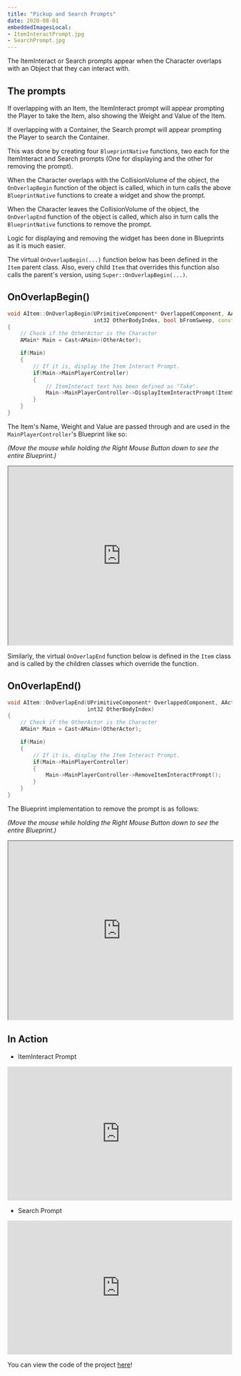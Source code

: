 ---
title: "Pickup and Search Prompts"
date: 2020-08-01
embeddedImagesLocal: 
- ItemInteractPrompt.jpg
- SearchPrompt.jpg
---


The ItemInteract or Search prompts appear when the Character overlaps with an Object that they can interact with.

## The prompts

If overlapping with an Item, the ItemInteract prompt will appear prompting the Player to take the Item, also showing the Weight and Value 
of the Item.

<GatsbyImage alt="ItemInteractPrompt.jpg" image={getImage(props.localImages[0])} />

If overlapping with a Container, the Search prompt will appear prompting the Player to search the Container.

<GatsbyImage alt="SearchPrompt.jpg" image={getImage(props.localImages[1])} />

This was done by creating four `BlueprintNative` functions, two each for the ItemInteract and Search prompts
(One for displaying and the other for removing the prompt). 

When the Character overlaps with the CollisionVolume of the object, the `OnOverlapBegin` function of the object is called, which in
turn calls the above `BlueprintNative` functions to create a widget and show the prompt. 

When the Character leaves the CollisionVolume of the object, the `OnOverlapEnd` function of the object is called, which also in
turn calls the `BlueprintNative` functions to remove the prompt.  

Logic for displaying and removing the widget has been done in Blueprints as it is much easier.

The virtual `OnOverlapBegin(...)` function below has been defined in the `Item` parent class. Also, every child `Item` that overrides this function
also calls the parent's version, using `Super::OnOverlapBegin(...)`.

## OnOverlapBegin()
```cpp
void AItem::OnOverlapBegin(UPrimitiveComponent* OverlappedComponent, AActor* OtherActor, UPrimitiveComponent* OtherComp,
                           int32 OtherBodyIndex, bool bFromSweep, const FHitResult& SweepResult)
{
	// Check if the OtherActor is the Character
	AMain* Main = Cast<AMain>(OtherActor);

	if(Main)
	{
		// If it is, display the Item Interact Prompt.
		if(Main->MainPlayerController)
		{
			// ItemInteract text has been defined as "Take". 
			Main->MainPlayerController->DisplayItemInteractPrompt(ItemStructure.ItemDisplayName.ToString(), ItemStructure.Weight, ItemStructure.Value, ItemInteractText);
		}
	}
}
```
The Item's Name, Weight and Value are passed through and are used in the `MainPlayerController`'s Blueprint like so:

*(Move the mouse while holding the Right Mouse Button down to see the entire Blueprint.)*
<iframe src="https://blueprintue.com/render/s06cjcma" width="100%" height="400px" scrolling="no" allowfullscreen></iframe>

Similarly, the virtual `OnOverlapEnd` function below is defined in the `Item` class and is called by the children classes which override the function.

## OnOverlapEnd()
```cpp
void AItem::OnOverlapEnd(UPrimitiveComponent* OverlappedComponent, AActor* OtherActor, UPrimitiveComponent* OtherComp,
                         int32 OtherBodyIndex)
{
	// Check if the OtherActor is the Character
	AMain* Main = Cast<AMain>(OtherActor);

	if(Main)
	{
		// If it is, display the Item Interact Prompt.
		if(Main->MainPlayerController)
		{			
			Main->MainPlayerController->RemoveItemInteractPrompt();
		}
	}
}
```
The Blueprint implementation to remove the prompt is as follows:

*(Move the mouse while holding the Right Mouse Button down to see the entire Blueprint.)*
<iframe src="https://blueprintue.com/render/zozqtwx9" width="100%" height="400px" scrolling="no" allowfullscreen> </iframe>

## In Action 

- ItemInteract Prompt
<iframe src="https://www.youtube.com/embed/3ONy3fMEnmE" width="100%" height="300px" frameborder="0"> </iframe> 

- Search Prompt
<iframe src="https://www.youtube.com/embed/s4wPKBajsEo" width="100%" height="300px" frameborder="0"> </iframe> 

You can view the code of the project [here](https://github.com/1Gokul/MedievalCombatProject)!
